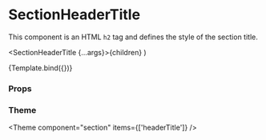 
<Meta
  title="Components/Section/SectionHeaderTitle"
  component={SectionHeaderTitle}
/>

# SectionHeaderTitle

This component is an HTML `h2` tag and defines the style of the section title.

  <SectionHeaderTitle {...args}>{children}</SectionHeaderTitle>
)

<Canvas>
  <Story name="Default" args={{ children: 'Profile information' }}>
    {Template.bind({})}
  </Story>
</Canvas>

### Props

<ArgsTable story="Default" />

### Theme

<Theme component="section" items={['headerTitle']} />
